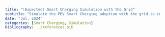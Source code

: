 ```yaml
---
title: "(Expected) Smart Charging Simulation with the Grid"
subtitle: "Simulate the PEV Smart Charging adoption with the grid to reveal the theoretical results."
date: "Jul, 2024"
categories: [Smart Charging, Simulation]
bibliography: ../references.bib
---
```

